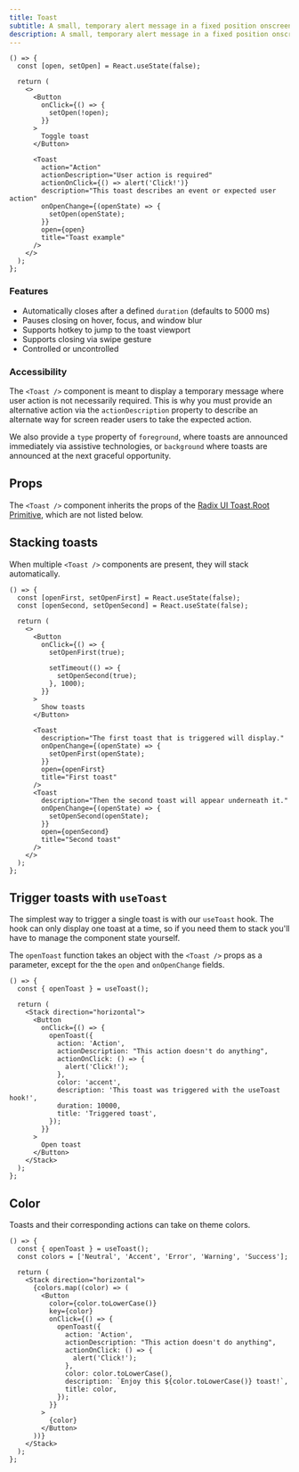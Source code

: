 ```yaml
---
title: Toast
subtitle: A small, temporary alert message in a fixed position onscreen
description: A small, temporary alert message in a fixed position onscreen
---
```


```tsx live name="simple toast" wrapped={false}
() => {
  const [open, setOpen] = React.useState(false);

  return (
    <>
      <Button
        onClick={() => {
          setOpen(!open);
        }}
      >
        Toggle toast
      </Button>

      <Toast
        action="Action"
        actionDescription="User action is required"
        actionOnClick={() => alert('Click!')}
        description="This toast describes an event or expected user action"
        onOpenChange={(openState) => {
          setOpen(openState);
        }}
        open={open}
        title="Toast example"
      />
    </>
  );
};
```

### Features

- Automatically closes after a defined `duration` (defaults to 5000 ms)
- Pauses closing on hover, focus, and window blur
- Supports hotkey to jump to the toast viewport
- Supports closing via swipe gesture
- Controlled or uncontrolled

### Accessibility

The `<Toast />` component is meant to display a temporary message where user action is not necessarily required. This is why you must provide an alternative action via the `actionDescription` property to describe an alternate way for screen reader users to take the expected action.

We also provide a `type` property of `foreground`, where toasts are announced immediately via assistive technologies, or `background` where toasts are announced at the next graceful opportunity.

## Props

The `<Toast />` component inherits the props of the [Radix UI Toast.Root Primitive](https://www.radix-ui.com/docs/primitives/components/toast#root), which are not listed below.

<PropsTable sourceLink={sourceLink} types={types} />

## Stacking toasts

When multiple `<Toast />` components are present, they will stack automatically.

```tsx live name="stacking toasts" wrapped={false}
() => {
  const [openFirst, setOpenFirst] = React.useState(false);
  const [openSecond, setOpenSecond] = React.useState(false);

  return (
    <>
      <Button
        onClick={() => {
          setOpenFirst(true);

          setTimeout(() => {
            setOpenSecond(true);
          }, 1000);
        }}
      >
        Show toasts
      </Button>

      <Toast
        description="The first toast that is triggered will display."
        onOpenChange={(openState) => {
          setOpenFirst(openState);
        }}
        open={openFirst}
        title="First toast"
      />
      <Toast
        description="Then the second toast will appear underneath it."
        onOpenChange={(openState) => {
          setOpenSecond(openState);
        }}
        open={openSecond}
        title="Second toast"
      />
    </>
  );
};
```

## Trigger toasts with `useToast`

The simplest way to trigger a single toast is with our `useToast` hook. The hook can only display one toast at a time, so if you need them to stack you'll have to manage the component state yourself.

The `openToast` function takes an object with the `<Toast />` props as a parameter, except for the the `open` and `onOpenChange` fields.

```tsx live name="useToast hook" wrapped={false}
() => {
  const { openToast } = useToast();

  return (
    <Stack direction="horizontal">
      <Button
        onClick={() => {
          openToast({
            action: 'Action',
            actionDescription: "This action doesn't do anything",
            actionOnClick: () => {
              alert('Click!');
            },
            color: 'accent',
            description: 'This toast was triggered with the useToast hook!',
            duration: 10000,
            title: 'Triggered toast',
          });
        }}
      >
        Open toast
      </Button>
    </Stack>
  );
};
```

## Color

Toasts and their corresponding actions can take on theme colors.

```tsx live name="toast colors" wrapped={false}
() => {
  const { openToast } = useToast();
  const colors = ['Neutral', 'Accent', 'Error', 'Warning', 'Success'];

  return (
    <Stack direction="horizontal">
      {colors.map((color) => (
        <Button
          color={color.toLowerCase()}
          key={color}
          onClick={() => {
            openToast({
              action: 'Action',
              actionDescription: "This action doesn't do anything",
              actionOnClick: () => {
                alert('Click!');
              },
              color: color.toLowerCase(),
              description: `Enjoy this ${color.toLowerCase()} toast!`,
              title: color,
            });
          }}
        >
          {color}
        </Button>
      ))}
    </Stack>
  );
};
```
